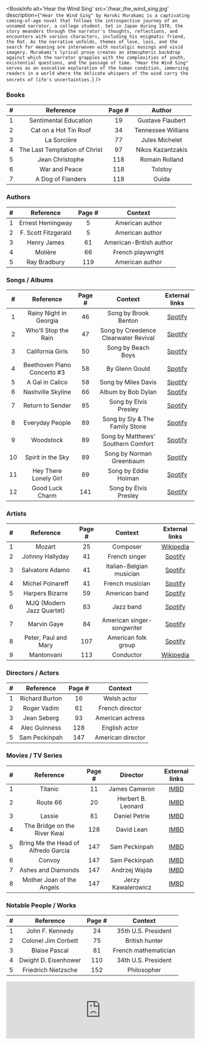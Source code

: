 
<BookInfo
  alt='Hear the Wind Sing'
  src='/hear_the_wind_sing.jpg'
  description={`"Hear the Wind Sing" by Haruki Murakami is a captivating coming-of-age novel that follows the introspective journey of an unnamed narrator, a college student. Set in Japan during 1970, the story meanders through the narrator's thoughts, reflections, and encounters with various characters, including his enigmatic friend, the Rat. As the narrative unfolds, themes of love, loss, and the search for meaning are interwoven with nostalgic musings and vivid imagery. Murakami's lyrical prose creates an atmospheric backdrop against which the narrator grapples with the complexities of youth, existential questions, and the passage of time. "Hear the Wind Sing" serves as an evocative exploration of the human condition, immersing readers in a world where the delicate whispers of the wind carry the secrets of life's uncertainties.`}
/>

### Books

|  #  |           Reference           | Page # |       Author       |
| :-: | :---------------------------: | :----: | :----------------: |
|  1  |     Sentimental Education     |   19   |  Gustave Flaubert  |
|  2  |     Cat on a Hot Tin Roof     |   34   | Tennessee Willians |
|  3  |          La Sorcière          |   77   |   Jules Michelet   |
|  4  | The Last Temptation of Christ |   97   | Nikos Kazantzakis  |
|  5  |        Jean Christophe        |  118   |   Romain Rolland   |
|  6  |         War and Peace         |  118   |      Tolstoy       |
|  7  |       A Dog of Flanders       |  118   |       Ouida        |

### Authors

|  #  |      Reference      | Page # |         Context         |
| :-: | :-----------------: | :----: | :---------------------: |
|  1  |  Ernest Hemingway   |   5    |     American author     |
|  2  | F. Scott Fitzgerald |   5    |     American author     |
|  3  |     Henry James     |   61   | American-British author |
|  4  |       Molière       |   66   |    French playwright    |
|  5  |    Ray Bradbury     |  119   |     American author     |

### Songs / Albums

|  #  |          Reference          | Page # |               Context                |             External links              |
| :-: | :-------------------------: | :----: | :----------------------------------: | :-------------------------------------: |
|  1  |   Rainy Night in Georgia    |   46   |         Song by Brook Benton         | [Spotify](https://tinyurl.com/ycyf82fj) |
|  2  |    Who'll Stop the Rain     |   47   | Song by Creedence Clearwater Revival | [Spotify](https://tinyurl.com/3tv2a5fs) |
|  3  |      California Girls       |   50   |          Song by Beach Boys          | [Spotify](https://tinyurl.com/bde3x6py) |
|  4  | Beethoven Piano Concerto #3 |   58   |            By Glenn Gould            | [Spotify](https://tinyurl.com/ykaz8kxr) |
|  5  |       A Gal in Calico       |   58   |         Song by Miles Davis          | [Spotify](https://tinyurl.com/4r94djhw) |
|  6  |      Nashville Skyline      |   66   |          Album by Bob Dylan          | [Spotify](https://tinyurl.com/y2ss4ar7) |
|  7  |      Return to Sender       |   85   |        Song by Elvis Presley         | [Spotify](https://tinyurl.com/2wvfhjrr) |
|  8  |       Everyday People       |   89   |    Song by Sly & The Family Stone    | [Spotify](https://tinyurl.com/4ec7xh7a) |
|  9  |          Woodstock          |   89   |  Song by Matthews' Southern Comfort  | [Spotify](https://tinyurl.com/34apf8ff) |
| 10  |      Spirit in the Sky      |   89   |       Song by Norman Greenbaum       | [Spotify](https://tinyurl.com/5cz7nc6z) |
| 11  |    Hey There Lonely Girl    |   89   |         Song by Eddie Holman         | [Spotify](https://tinyurl.com/mr3d5hfz) |
| 12  |       Good Luck Charm       |  141   |        Song by Elvis Presley         | [Spotify](https://tinyurl.com/y294xpcb) |

### Artists

|  #  |         Reference         | Page # |          Context           |              External links               |
| :-: | :-----------------------: | :----: | :------------------------: | :---------------------------------------: |
|  1  |          Mozart           |   25   |          Composer          | [Wikipedia](https://tinyurl.com/y7ym4kec) |
|  2  |      Johnny Hallyday      |   41   |       French singer        |  [Spotify](https://tinyurl.com/38bf7tbe)  |
|  3  |      Salvatore Adamo      |   41   |  Italian-Belgian musician  |  [Spotify](https://tinyurl.com/n58dd66p)  |
|  4  |     Michel Polnareff      |   41   |      French musician       |  [Spotify](https://tinyurl.com/mrxfrmvw)  |
|  5  |      Harpers Bizarre      |   59   |       American band        |  [Spotify](https://tinyurl.com/3mz9d23k)  |
|  6  | MJQ (Modern Jazz Quartet) |   83   |         Jazz band          |  [Spotify](https://tinyurl.com/4mthpywu)  |
|  7  |        Marvin Gaye        |   84   | American singer-songwriter |  [Spotify](https://tinyurl.com/p94kce5n)  |
|  8  |   Peter, Paul and Mary    |  107   |    American folk group     |  [Spotify](https://tinyurl.com/4xrhztk5)  |
|  9  |        Mantonvani         |  113   |         Conductor          | [Wikipedia](https://tinyurl.com/4anmpxxu) |

### Directors / Actors

|  #  |   Reference    | Page # |      Context      |
| :-: | :------------: | :----: | :---------------: |
|  1  | Richard Burton |   16   |    Welsh actor    |
|  2  |  Roger Vadim   |   61   |  French director  |
|  3  |  Jean Seberg   |   93   | American actress  |
|  4  | Alec Guinness  |  128   |   English actor   |
|  5  | Sam Peckinpah  |  147   | American director |

### Movies / TV Series

|  #  |              Reference              | Page # |      Director      |                External links                 |
| :-: | :---------------------------------: | :----: | :----------------: | :-------------------------------------------: |
|  1  |               Titanic               |   11   |   James Cameron    | [IMBD](https://www.imdb.com/title/tt0120338/) |
|  2  |              Route 66               |   20   | Herbert B. Leonard | [IMBD](https://www.imdb.com/title/tt0053534/) |
|  3  |               Lassie                |   81   |   Daniel Petrie    | [IMBD](https://www.imdb.com/title/tt0110305/) |
|  4  |    The Bridge on the River Kwai     |  128   |     David Lean     | [IMBD](https://www.imdb.com/title/tt0050212/) |
|  5  | Bring Me the Head of Alfredo Garcia |  147   |   Sam Peckinpah    | [IMBD](https://www.imdb.com/title/tt0071249/) |
|  6  |               Convoy                |  147   |   Sam Peckinpah    | [IMBD](https://www.imdb.com/title/tt0077369/) |
|  7  |         Ashes and Diamonds          |  147   |   Andrzej Wajda    | [IMBD](https://www.imdb.com/title/tt0052080/) |
|  8  |      Mother Joan of the Angels      |  147   | Jerzy Kawalerowicz | [IMBD](https://www.imdb.com/title/tt0055153/) |

### Notable People / Works

|  #  |      Reference       | Page # |       Context        |
| :-: | :------------------: | :----: | :------------------: |
|  1  |   John F. Kennedy    |   24   | 35th U.S. President  |
|  2  | Colonel Jim Corbett  |   75   |    British hunter    |
|  3  |    Blaise Pascal     |   81   | French mathematician |
|  4  | Dwight D. Eisenhower |  110   | 34th U.S. President  |
|  5  | Friedrich Nietzsche  |  152   |     Philosopher      |

<iframe
  style={{ borderRadius: '12px' }}
  src='https://open.spotify.com/embed/playlist/4cOk9yoE2lX467csnTAyjA?utm_source=generator&theme=0'
  width='100%'
  height='152'
  frameBorder='0'
  allowfullscreen=''
  allow='autoplay; clipboard-write; encrypted-media; fullscreen; picture-in-picture'
  loading='lazy'
></iframe>
